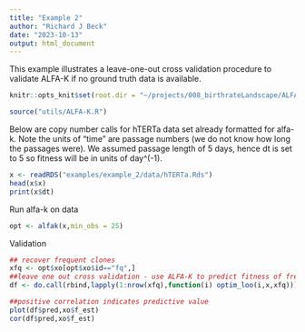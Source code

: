 ```yaml
---
title: "Example 2"
author: "Richard J Beck"
date: "2023-10-13"
output: html_document
---
```


This example illustrates a leave-one-out cross validation procedure to validate ALFA-K if no ground truth data is available.

```r
knitr::opts_knit$set(root.dir = "~/projects/008_birthrateLandscape/ALFA-K/")
```

```r
source("utils/ALFA-K.R")

```
Below are copy number calls for hTERTa data set already formatted for alfa-k. Note the units of "time" are passage numbers (we do not know how long the passages were). We assumed passage length of 5 days, hence dt is set to 5 so fitness will be in units of day^(-1).
```r
x <- readRDS("examples/example_2/data/hTERTa.Rds")
head(x$x)
print(x$dt)
```
Run alfa-k on data
```r

opt <- alfak(x,min_obs = 25)

```
Validation
```r

## recover frequent clones
xfq <- opt$xo[opt$xo$id=="fq",]
##leave one out cross validation - use ALFA-K to predict fitness of frequent clones left out of the training data.
df <- do.call(rbind,lapply(1:nrow(xfq),function(i) optim_loo(i,x,xfq)))

##positive correlation indicates predictive value
plot(df$pred,xo$f_est)
cor(df$pred,xo$f_est)
```

